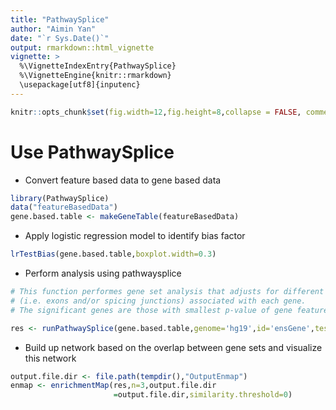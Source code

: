 ```yaml
---
title: "PathwaySplice"
author: "Aimin Yan"
date: "`r Sys.Date()`"
output: rmarkdown::html_vignette
vignette: >
  %\VignetteIndexEntry{PathwaySplice}
  %\VignetteEngine{knitr::rmarkdown}
  \usepackage[utf8]{inputenc}
---
```


```r
knitr::opts_chunk$set(fig.width=12,fig.height=8,collapse = FALSE, comment = "#>")
```

# Use PathwaySplice

+ Convert feature based data to gene based data
```r
library(PathwaySplice)
data("featureBasedData")
gene.based.table <- makeGeneTable(featureBasedData)
```

+ Apply logistic regression model to identify bias factor
```r
lrTestBias(gene.based.table,boxplot.width=0.3)
```

+ Perform analysis using pathwaysplice
```r

# This function performes gene set analysis that adjusts for different number of gene features 
# (i.e. exons and/or spicing junctions) associated with each gene. 
# The significant genes are those with smallest p-value of gene feature  < *threshold*.

res <- runPathwaySplice(gene.based.table,genome='hg19',id='ensGene',test.cats=c('GO:BP'),go.size.limit=c(5,30),method='Wallenius')
```

+ Build up network based on the overlap between gene sets and visualize this network

```r
output.file.dir <- file.path(tempdir(),"OutputEnmap")
enmap <- enrichmentMap(res,n=3,output.file.dir
                       =output.file.dir,similarity.threshold=0)
```